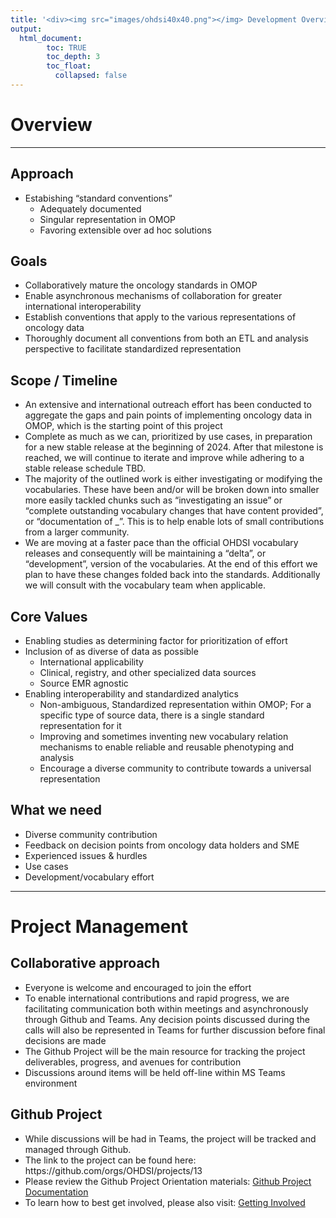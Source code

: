 ```yaml
---
title: '<div><img src="images/ohdsi40x40.png"></img> Development Overview</div>'
output: 
  html_document:
        toc: TRUE
        toc_depth: 3
        toc_float:
          collapsed: false
---
```


# **Overview**


---

## Approach 

 - Estabishing "standard conventions"
   - Adequately documented
   - Singular representation in OMOP 
   - Favoring extensible over ad hoc solutions

## Goals 

 - Collaboratively mature the oncology standards in OMOP
 - Enable asynchronous mechanisms of collaboration for greater international interoperability
 - Establish conventions that apply to the various representations of oncology data
 - Thoroughly document all conventions from both an ETL and analysis perspective to facilitate standardized representation


## Scope / Timeline

 - An extensive and international outreach effort has been conducted to aggregate the gaps and pain points of implementing oncology data in OMOP, which is the starting point of this project 
 - Complete as much as we can, prioritized by use cases, in preparation for a new stable release at the beginning of 2024. After that milestone is reached, we will continue to iterate and improve while   adhering to a stable release schedule TBD.  
 - The majority of the outlined work is either investigating or modifying the vocabularies. These have been and/or will be broken down into smaller more easily tackled chunks such as “investigating an issue” or “complete outstanding vocabulary changes that have content provided”, or “documentation of _”.  This is to help enable lots of small contributions from a larger community. 
 - We are moving at a faster pace than the official OHDSI vocabulary releases and consequently will be maintaining a “delta”, or “development”, version of the vocabularies. At the end of this effort we plan to have these changes folded back into the standards. Additionally we will consult with the vocabulary team when applicable. 

## Core Values


 - Enabling studies as determining factor for prioritization of effort 
 - Inclusion of as diverse of data as possible
    - International applicability
    - Clinical, registry, and other specialized data sources
    - Source EMR agnostic
 - Enabling interoperability and standardized analytics 
    - Non-ambiguous, Standardized representation within OMOP; For a specific type of source data, there is a single standard representation for it
    - Improving and sometimes inventing new vocabulary relation mechanisms to enable reliable and reusable phenotyping and analysis 
    - Encourage a diverse community to contribute towards a universal representation

## What we need

 - Diverse community contribution 
 - Feedback on decision points from oncology data holders and SME
 - Experienced issues & hurdles
 - Use cases
 - Development/vocabulary effort


---

# **Project Management**



## Collaborative approach

 - Everyone is welcome and encouraged to join the effort 
 - To enable international contributions and rapid progress, we are facilitating communication both within meetings and asynchronously through Github and Teams. Any decision points discussed during the calls will also be represented in Teams for further discussion before final decisions are made
 - The Github Project will be the main resource for tracking the project deliverables, progress, and avenues for contribution
 - Discussions around items will be held off-line within MS Teams environment 




## Github Project

 - While discussions will be had in Teams, the project will be tracked and managed through Github. 
 - The link to the project can be found here: https://github.com/orgs/OHDSI/projects/13
 - Please review the Github Project Orientation materials: [Github Project Documentation](githubProject.html)
 - To learn how to best get involved, please also visit: [Getting Involved](gettingInvolved.html)


